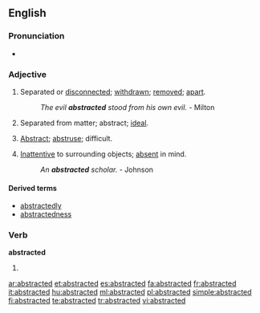 ==English==

===Pronunciation===
* {{IPA|/æb'stræktıd/}}

===Adjective===
{{en-adj}}

# Separated or [[disconnected]]; [[withdrawn]]; [[remove]]d; [[apart]].
#: ''The evil '''abstracted''' stood from his own evil.'' - Milton
# {{obsolete}} Separated from matter; abstract; [[ideal]].
# {{obsolete}} [[abstract|Abstract]]; [[abstruse]]; difficult.
# [[inattentive|Inattentive]] to surrounding objects; [[absent]] in mind.
#: ''An '''abstracted''' scholar.'' - Johnson

====Derived terms====
* [[abstractedly]]
* [[abstractedness]]

===Verb===
'''abstracted'''

# {{past of|[[abstract]]}}

[[ar:abstracted]]
[[et:abstracted]]
[[es:abstracted]]
[[fa:abstracted]]
[[fr:abstracted]]
[[it:abstracted]]
[[hu:abstracted]]
[[ml:abstracted]]
[[pl:abstracted]]
[[simple:abstracted]]
[[fi:abstracted]]
[[te:abstracted]]
[[tr:abstracted]]
[[vi:abstracted]]